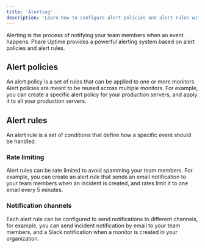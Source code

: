 ```yaml
---
title: 'Alerting'
description: 'Learn how to configure alert policies and alert rules with Phare Uptime.'
---
```


Alerting is the process of notifying your team members when an event happens. Phare Uptime provides a powerful alerting system based on alert policies and alert rules.

## Alert policies

An alert policy is a set of rules that can be applied to one or more monitors. Alert policies are meant to be reused across multiple monitors. For example, you can create a specific alert policy for your production servers, and apply it to all your production servers.

## Alert rules

An alert rule is a set of conditions that define how a specific event should be handled.

### Rate limiting

Alert rules can be rate limited to avoid spamming your team members. For example, you can create an alert rule that sends an email notification to your team members when an incident is created, and rates limit it to one email every 5 minutes.

### Notification channels

Each alert rule can be configured to send notifications to different channels, for example, you can send incident notification by email to your team members, and a Slack notification when a monitor is created in your organization.

